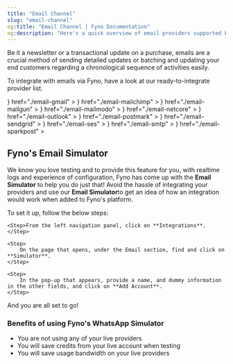 ```yaml
---
title: "Email Channel"
slug: "email-channel"
og:title: "Email Channel | Fyno Documentation"
og:description: "Here's a quick overview of email providers supported by Fyno."
---
```


Be it a newsletter or a transactional update on a purchase, emails are a crucial method of sending detailed updates or batching and updating your end customers regarding a chronological sequence of activities easily.

To integrate with emails via Fyno, have a look at our ready-to-integrate provider list.

<CardGroup cols={3}>
    <Card
        title="Gmail"
        icon={
            <img
                src="https://fynodev.s3.ap-south-1.amazonaws.com/provider_logo/gmail.png"
                alt="Gmail Logo"
            />
        }
        href="./email-gmail"
    ></Card>
    <Card
        title="Mailchimp (Mandrill)"
        icon={
            <img
                src="https://fynodev.s3.ap-south-1.amazonaws.com/provider_logo/mailchimp.png"
                alt="Mailchimp (Mandrill) Logo"
            />
        }
        href="./email-mailchimp"
    ></Card>
    <Card
        title="Mailgun"
        icon={
            <img
                src="https://fynodev.s3.ap-south-1.amazonaws.com/provider_logo/mailgun.png"
                alt="Mailgun Logo"
            />
        }
        href="./email-mailgun"
    ></Card>
    <Card
        title="Mailmodo"
        icon={
            <img
                src="https://fynodev.s3.ap-south-1.amazonaws.com/provider_logo/mailmodo.png"
                alt="Mailmodo Logo"
            />
        }
        href="./email-mailmodo"
    ></Card>
    <Card
        title="Netcore"
        icon={
            <img
                src="https://fynodev.s3.ap-south-1.amazonaws.com/provider_logo/netcore.png"
                alt="Netcore Logo"
            />
        }
        href="./email-netcore"
    ></Card>
    <Card
        title="Outlook"
        icon={
            <img
                src="https://fynodev.s3.ap-south-1.amazonaws.com/provider_logo/outlook.png"
                alt="Outlook Logo"
            />
        }
        href="./email-outlook"
    ></Card>
    <Card
        title="Postmark"
        icon={
            <img
                src="https://fynodev.s3.ap-south-1.amazonaws.com/provider_logo/postmark.png"
                alt="Postmark Logo"
            />
        }
        href="./email-postmark"
    ></Card>
    <Card
        title="SendGrid"
        icon={
            <img
                src="https://fynodev.s3.ap-south-1.amazonaws.com/provider_logo/sendgrid.png"
                alt="SendGrid Logo"
            />
        }
        href="./email-sendgrid"
    ></Card>
    <Card
        title="SES"
        icon={
            <img
                src="https://fynodev.s3.ap-south-1.amazonaws.com/provider_logo/awsses.png"
                alt="SES Logo"
            />
        }
        href="./email-ses"
    ></Card>
    <Card
        title="SMTP"
        icon={
            <img
                src="https://fynodev.s3.ap-south-1.amazonaws.com/provider_logo/smtp.png"
                alt="SMTP Logo"
            />
        }
        href="./email-smtp"
    ></Card>
    <Card
        title="Sparkpost"
        icon={
            <img
                src="https://fynodev.s3.ap-south-1.amazonaws.com/provider_logo/messagebird.png"
                alt="Sparkpost Logo"
            />
        }
        href="./email-sparkpost"
    ></Card>
</CardGroup>

## Fyno's Email Simulator

We know you love testing and to provide this feature for you, with realtime logs and experience of configuration, Fyno has come up with the **Email Simulator** to help you do just that! Avoid the hassle of integrating your providers and use our **Email Simulator**to get an idea of how an integration would work when added to Fyno's platform.

To set it up, follow the below steps:

<Steps>

    <Step>From the left navigation panel, click on **Integrations**.</Step>

    <Step>
        On the page that opens, under the Email section, find and click on **Simulator**.
    </Step>

    <Step>
        In the pop-up that appears, provide a name, and dummy information in the other fields, and click on **Add Account**.
    </Step>

</Steps>

And you are all set to go!

### Benefits of using Fyno's WhatsApp Simulator

-   You are not using any of your live providers
-   You will save credits from your live account when testing
-   You will save usage bandwidth on your live providers
